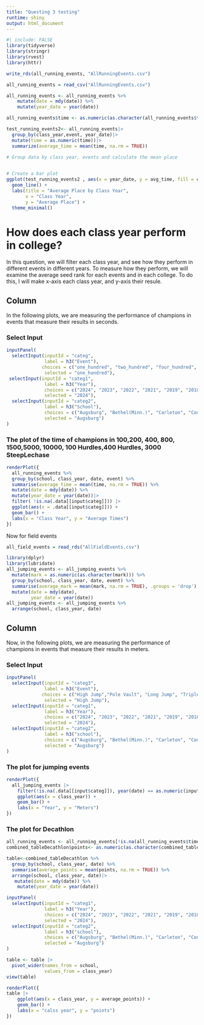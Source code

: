 ```yaml
---
title: "Questing 3 testing"
runtime: shiny
output: html_document
---
```

```r
#| include: FALSE
library(tidyverse)
library(stringr)
library(rvest)
library(httr)
```


```r
write_rds(all_running_events, "AllRunningEvents.csv")
```

```r
all_running_events = read_csv("AllRunningEvents.csv")
```

```r
all_running_events <- all_running_events %>%
    mutate(date = mdy(date)) %>%
    mutate(year_date = year(date))
```




```r

all_running_events$time <- as.numeric(as.character(all_running_events$time))
```



```r
test_running_events2<- all_running_events|>
  group_by(class_year,event, year_date)|>
  mutate(time = as.numeric(time))|>
  summarize(average_time = mean(time, na.rm = TRUE))
```
```r
# Group data by class year, events and calculate the mean place

 
# Create a bar plot
ggplot(test_running_events2 , aes(x = year_date, y = avg_time, fill = class_year)) +
  geom_line() +
  labs(title = "Average Place by Class Year",
       x = "Class Year",
       y = "Average Place") +
  theme_minimal()
```

# How does each class year perform in college? {data-navmenu="Menu"}

In this question, we will filter each class year, and see how they perform in different events in different years. To measure how they perform, we will examine the average seed rank for each events and in each college. To do this, I will make x-axis each class year, and y-axis their resule.

Column 
-------------------------
In the following plots, we are measuring the performance of champions in events that measure their results in seconds.

### Select Input
```r
inputPanel(
  selectInput(inputId = "categ",
              label = h3("Event"),
             choices = c("one_hundred", "two_hundred", "four_hundred", "eight_hundred", "fifteen_hundred", "five_k", "ten_k", "one_ten_hurdles", "four_hundred_hurdles", "steeplechase"),
              selected = "one_hundred"),
 selectInput(inputId = "categ1",
              label = h3("Year"),
              choices = c("2024", "2023", "2022", "2021", "2019", "2018", "2017", "2015"),
              selected = "2024"),
  selectInput(inputId = "categ2",
              label = h3("School"),
              choices = c("Augsburg", "Bethel(Minn.)", "Carleton", "Concordia-Moorhead","Gustavus Adolphus", "Hamline", "Macalester", "Saint Mary's (Minn.)", "St. Benedict", "St. Catherine(Minn.)", "St. Hohn's(Minn.)", "St. Olaf", "St. Scholastica"),
              selected = "Augsburg")
)

```

### The plot of the time of champions in 100,200, 400, 800, 1500,5000, 10000, 100 Hurdles,400 Hurdles, 3000 SteepLechase

```r
renderPlot({
  all_running_events %>%
  group_by(school, class_year, date, event) %>%
  summarise(average_time = mean(time, na.rm = TRUE)) %>%  
  mutate(date = mdy(date)) %>%
  mutate(year_date = year(date))|>
  filter( !is.na(.data[[input$categ]])) |>
  ggplot(aes(x = .data[[input$categ]])) +
  geom_bar() +
  labs(x = "Class Year", y = "Average Times")
})
```




Now for field events
```r
all_field_events = read_rds("AllFieldEvents.csv")
```





```r
library(dplyr)
library(lubridate)
all_jumping_events <- all_jumping_events %>%
  mutate(mark = as.numeric(as.character(mark))) %>%
  group_by(school, class_year, date, event) %>%
  summarise(average_mark = mean(mark, na.rm = TRUE), .groups = 'drop') %>%
  mutate(date = mdy(date), 
         year_date = year(date))
all_jumping_events <- all_jumping_events %>%
  arrange(school, class_year, date)
```








Column 
-------------------------
Now, in the following plots, we are measuring the performance of champions in events that measure their results in meters.

### Select Input
```r
inputPanel(
  selectInput(inputId = "categ3",
              label = h3("Event"),
             choices = c("High Jump","Pole Vault", "Long Jump", "Triple Jump","Shot Put", "Discus", "Hammer", "Javelin"),
              selected = "High Jump"),
  selectInput(inputId = "categ1",
              label = h3("Year"),
              choices = c("2024", "2023", "2022", "2021", "2019", "2018", "2017", "2015"),
              selected = "2024"),
  selectInput(inputId = "categ2",
              label = h3("school"),
              choices = c("Augsburg", "Bethel(Minn.)", "Carleton", "Concordia-Moorhead","Gustavus Adolphus", "Hamline", "Macalester", "Saint Mary's (Minn.)", "St. Benedict", "St. Catherine(Minn.)", "St. Hohn's(Minn.)", "St. Olaf", "St. Scholastica"),
              selected = "Augsburg")
)
```

### The plot for jumping events


```r
renderPlot({
  all_jumping_events |>
    filter(!is.na(.data[[input$categ]]), year(date) == as.numeric(input$categ1)) |>
    ggplot(aes(x = class_year)) +
    geom_bar() +
    labs(x = "Year", y = "Meters")
})
```
### The plot for Decathlon

```r
all_running_events <- all_running_events[!is.na(all_running_events$time), ]
combined_tableDecathlon$points<- as.numeric(as.character(combined_tableDecathlon$points))
```


```r
table<-combined_tableDecathlon %>%
  group_by(school, class_year, date) %>%
  summarise(average_points = mean(points, na.rm = TRUE)) %>%  
  arrange(school, class_year, date)|>
   mutate(date = mdy(date)) %>%
    mutate(year_date = year(date))

```



```r
inputPanel(
  selectInput(inputId = "categ1",
              label = h3("Year"),
              choices = c("2024", "2023", "2022", "2021", "2019", "2018", "2017", "2015"),
              selected = "2024"),
  selectInput(inputId = "categ2",
              label = h3("school"),
              choices = c("Augsburg", "Bethel(Minn.)", "Carleton", "Concordia-Moorhead","Gustavus Adolphus", "Hamline", "Macalester", "Saint Mary's (Minn.)", "St. Benedict", "St. Catherine(Minn.)", "St. Hohn's(Minn.)", "St. Olaf", "St. Scholastica"),
              selected = "Augsburg")
)
```


```r
table <- table |>
  pivot_wider(names_from = school,
              values_from = class_year)
view(table)
```

```r
renderPlot({
table |>
    ggplot(aes(x = class_year, y = average_points)) +
    geom_bar() +
    labs(x = "calss year", y = "points")
})
```



